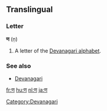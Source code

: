 {{also|प}}
==Translingual==

===Letter===
'''ण''' (ṇ)

# A letter of the [[Devanagari alphabet]].

===See also===
* [[w:Devanagari|Devanagari]]

[[Category:Devanagari]]

[[fr:ण]]
[[hu:ण]]
[[nl:ण]]
[[ja:ण]]